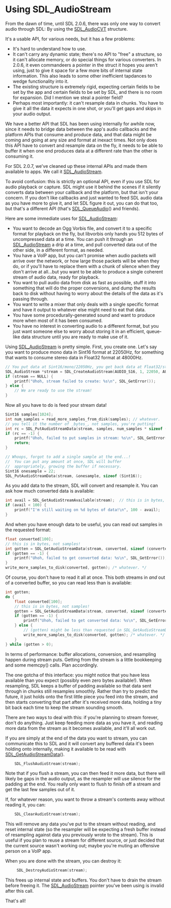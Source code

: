 
= Using SDL_AudioStream =

From the dawn of time, until SDL 2.0.6, there was only one way to convert audio through SDL: By using the [[SDL_AudioCVT]] structure.

It's a usable API, for various needs, but it has a few problems:

* It's hard to understand how to use.
* It can't carry any dynamic state; there's no API to "free" a structure, so it can't allocate memory, or do special things for various converters. In 2.0.6, it even commandeers a pointer in the struct it hopes you aren't using, just to give it space for a few more bits of internal state information. This also leads to some other inefficient tapdances to wedge functionality into it.
* The existing structure is extremely rigid, expecting certain fields to be set by the app and certain fields to be set by SDL, and there is no room for expansion. Did I mention we steal a pointer field?
* Perhaps most importantly: it can't resample data in chunks. You have to give it all the data it expects in one shot, or you'll get gaps and skips in your audio output.

We have a better API that SDL has been using internally for awhile now, since it needs to bridge data between the app's audio callbacks and the platform APIs that consume and produce data, and that data might be coming and going at any size and format at inexact times. Not only does this API have to convert and resample data on the fly, it needs to be able to buffer it when one end produces data at a different rate than the other is consuming it.

For SDL 2.0.7, we've cleaned up these internal APIs and made them available to apps. We call it [[SDL_AudioStream]].

To avoid confusion: this is strictly an optional API, even if you use SDL for audio playback or capture. SDL might use it behind the scenes if it silently converts data between your callback and the platform, but that isn't your concern. If you don't like callbacks and just wanted to feed SDL audio data as you have more to give it, and let SDL figure it out, you can do that too, but that's a different API (that's [[SDL_QueueAudio]]() and friends).

Here are some immediate uses for [[SDL_AudioStream]]:
* You want to decode an Ogg Vorbis file, and convert it to a specific format for playback on the fly, but libvorbis only hands you 512 bytes of uncompressed data at a time. You can push it through an [[SDL_AudioStream]] a drip at a time, and pull converted data out of the other side, in a different format, as needed.
* You have a VoIP app, but you can't promise when audio packets will arrive over the network, or how large those packets will be when they do, or if you'll have to replace them with a chunk of silence when they don't arrive at all...but you want to be able to produce a single coherent stream of audio data, ready for playback.
* You want to pull audio data from disk as fast as possible, stuff it into something that will do the proper conversions, and dump the results back to disk without having to worry about the details of the data as it's passing through.
* You want to write a mixer that only deals with a single specific format and have it output to whatever else might need to eat that data.
* You have some procedurally-generated sound and want to produce more when most of it has been consumed.
* You have no interest in converting audio to a different format, but you just want someone else to worry about storing it in an efficient, queue-like data structure until you are ready to make use of it.

Using [[SDL_AudioStream]] is pretty simple. First, you create one. Let's say you want to produce mono data in Sint16 format at 22050Hz, for something that wants to consume stereo data in Float32 format at 48000Hz.

<syntaxhighlight lang='c++'>
// You put data at Sint16/mono/22050Hz, you get back data at Float32/stereo/48000Hz
SDL_AudioStream *stream = SDL_CreateAudioStream(AUDIO_S16, 1, 22050, AUDIO_F32, 2, 48000);
if (stream == NULL) {
    printf("Uhoh, stream failed to create: %s\n", SDL_GetError());
} else {
    // We are ready to use the stream!
}
</syntaxhighlight>

Now all you have to do is feed your stream data!

<syntaxhighlight lang='c++'>
Sint16 samples[1024];
int num_samples = read_more_samples_from_disk(samples); // whatever.
// you tell it the number of _bytes_, not samples, you're putting!
int rc = SDL_PutAudioStreamData(stream, samples, num_samples * sizeof (Sint16));
if (rc == -1) {
    printf("Uhoh, failed to put samples in stream: %s\n", SDL_GetError());
    return;
}

// Whoops, forgot to add a single sample at the end...!
//  You can put any amount at once, SDL will buffer
//  appropriately, growing the buffer if necessary.
Sint16 onesample = 22;
SDL_PutAudioStreamData(stream, &onesample, sizeof (Sint16));
</syntaxhighlight>

As you add data to the stream, SDL will convert and resample it. You can ask how much converted data is available:

<syntaxhighlight lang='c++'>
int avail = SDL_GetAudioStreamAvailable(stream);  // this is in bytes, not samples!
if (avail < 100) {
    printf("I'm still waiting on %d bytes of data!\n", 100 - avail);
}
</syntaxhighlight>

And when you have enough data to be useful, you can read out samples in the requested format:

<syntaxhighlight lang='c++'>
float converted[100];
// this is in bytes, not samples!
int gotten = SDL_GetAudioStreamData(stream, converted, sizeof (converted));
if (gotten == -1) {
    printf("Uhoh, failed to get converted data: %s\n", SDL_GetError());
}
write_more_samples_to_disk(converted, gotten); /* whatever. */
</syntaxhighlight>

Of course, you don't have to read it all at once. This both streams in ''and'' out of a converted buffer, so you can read less than is available:

<syntaxhighlight lang='c++'>
int gotten;
do {
    float converted[100];
    // this is in bytes, not samples!
    gotten = SDL_GetAudioStreamData(stream, converted, sizeof (converted));
    if (gotten == -1) {
        printf("Uhoh, failed to get converted data: %s\n", SDL_GetError());
    } else {
        // (gotten) might be less than requested in SDL_GetAudioStreamData!
        write_more_samples_to_disk(converted, gotten); /* whatever. */
    }
} while (gotten > 0);
</syntaxhighlight>

In terms of performance: buffer allocations, conversion, and resampling happen during stream puts. Getting from the stream is a little bookkeeping and some memcpy() calls. Plan accordingly.

The one gotcha of this interface: you might notice that you have less available than you expect (possibly even zero bytes available!). When resampling, SDL keeps a buffer of padding available so that data sent through in chunks still resamples smoothly. Rather than try to predict the future, it just holds onto the first little piece you feed into the stream, and then starts converting that part after it's received more data, holding a tiny bit back each time to keep the stream sounding smooth.

There are two ways to deal with this: if you're planning to stream forever, don't do anything. Just keep feeding more data as you have it, and reading more data from the stream as it becomes available, and it'll all work out.

If you are simply at the end of the data you want to stream, you can communicate this to SDL and it will convert any buffered data it's been holding onto internally, making it available to be read with [[SDL_GetAudioStreamData]]().

<syntaxhighlight lang='c++'>
    SDL_FlushAudioStream(stream);
</syntaxhighlight>

Note that if you flush a stream, you can then feed it more data, but there will likely be gaps in the audio output, as the resampler will use silence for the padding at the end. You really only want to flush to finish off a stream and get the last few samples out of it.

If, for whatever reason, you want to throw a stream's contents away without reading it, you can:

<syntaxhighlight lang='c++'>
    SDL_ClearAudioStream(stream);
</syntaxhighlight>

This will remove any data you've put to the stream without reading, and reset internal state (so the resampler will be expecting a fresh buffer instead of resampling against data you previously wrote to the stream). This is useful if you plan to reuse a stream for different source, or just decided that the current source wasn't working out; maybe you're muting an offensive person on a VoIP app.

When you are done with the stream, you can destroy it:

<syntaxhighlight lang='c++'>
     SDL_DestroyAudioStream(stream);
</syntaxhighlight>

This frees up internal state and buffers. You don't have to drain the stream before freeing it. The [[SDL_AudioStream]] pointer you've been using is invalid after this call.

That's all!
